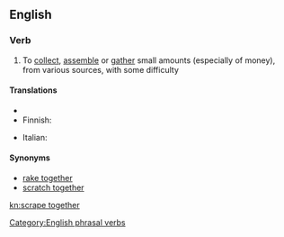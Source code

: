 ==English==

===Verb===
{{en-verb|inf=to [[scrape]] [[together]]|scrapes together|scraping together|scraped together}}

# {{idiom}} To [[collect]], [[assemble]] or [[gather]] small amounts (especially of money), from various sources, with some difficulty

====Translations====
{{trans-top|collect small amounts}}
* {{trreq|zho}}
* Finnish: {{t|fi|raapia kasaan}}
{{trans-mid}}
* Italian: {{t-|it|racimolare}}
{{trans-bottom}}

====Synonyms====
* [[rake together]]
* [[scratch together]]

[[Category:English phrasal verbs]]

[[kn:scrape together]]